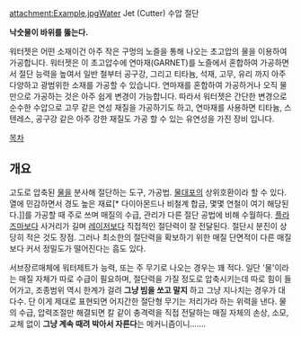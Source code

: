 attachment:Example.jpgWater Jet (Cutter)
수압 절단

'''낙숫물이 바위를 뚫는다.'''

워터젯은 어떤 소재이건 아주 작은 구멍의 노즐을 통해 나오는 초고압의 물을 이용하여 가공합니다. 워터젯은 이  초고압수에 연마재(GARNET)를 노즐에서 혼합하여 가공하면서 절단 능력을 높여서 일반 철부터 공구강, 그리고 티타늄, 석재, 고무, 유리 까지 아주 다양하고 광범위한 소재를 가공할 수 있습니다. 연마재를 혼합하여 가공하거나 오직 물만으로 가공하는 것은 아주 쉽게 변경이 가능합니다. 따라서 워터젯은 간단한 변경으로 순수한 수압으로 고무 같은 연성 재질을 가공하기도 하고, 연마재를 사용하면 티타늄, 스텐레스, 공구강 같은  아주 강한 재질도 가공 할 수 있는 유연성을 가진 장비 입니다.

[[목차]]

== 개요 ==
고도로 압축된 [[물]]을 분사해 절단하는 도구, 가공법.
[[물대포]]의 상위호환이라 할 수 있다. 열에 민감하면서 경도 높은 재료[* 다이아몬드나 비철계 합금, 몇몇 연철이 여기 해당된다.]]를 가공할 때 주로 쓰며 매질의 수급, 관리가 다른 절단 공법에 비해 수월하다. [[플라즈마]]보다 사거리가 길며 [[레이저]]보다 직접적인 절단력이 잘 전달된다. 절단시 분진이 상당히 적은 것도 장점. 그러나 최소한의 절단력을 확보하기 위한 매질 단면적이 다른 매질보다 커서 정밀도가 떨어진다는 흠도 있다.

서브장르매체에 워터제트가 능력, 또는 주 무기로 나오는 경우는 꽤 적다. 일단 '물'이라는 매질 자체가 따로 수급이 필요하며, 절단력을 가질 정도로 압축시키는데 따로 힘이 들어가고, 조종범위 역시 한계가 걸려 '''그냥 빔을 쏘고 말지''' 하고 그냥 지나치는 경우가 대다수. 단 이게 제대로 표현되면 어지간한 절단형 무기는 저리가라 하는 위력을 낸다. 물의 수급, 압력조절만 해결되면 칼 같이 충격력을 직접 전달하는 매질 자체의 손상, 소모, 교체 없이 '''그냥 계속 때려 박아서 자른다'''는 메커니즘이니…….


